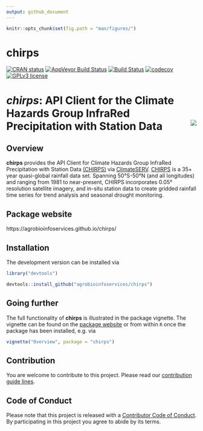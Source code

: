 ```yaml
---
output: github_document
---
```


```r
knitr::opts_chunk$set(fig.path = "man/figures/")
```

# chirps

<!-- badges: start -->
[![CRAN status](https://www.r-pkg.org/badges/version/chirps)](https://cran.r-project.org/package=chirps)
[![AppVeyor Build Status](https://ci.appveyor.com/api/projects/status/github/agrobioinfoservices/chirps?branch=master&svg=true)](https://ci.appveyor.com/project/kauedesousa/chirps)
[![Build Status](https://travis-ci.org/agrobioinfoservices/chirps.svg?branch=master)](https://travis-ci.org/agrobioinfoservices/chirps)
[![codecov](https://codecov.io/gh/agrobioinfoservices/chirps/master.svg)](https://codecov.io/github/agrobioinfoservices/chirps?branch=master)
[![GPLv3 license](https://img.shields.io/badge/License-GPLv3-blue.svg)](https://www.r-project.org/Licenses/GPL-3)
<!-- badges: end -->

# *chirps*: API Client for the Climate Hazards Group InfraRed Precipitation with Station Data <img align="right" src="man/figures/logo.png">


## Overview

**chirps** provides the API Client for Climate Hazards Group InfraRed Precipitation with Station Data [(CHIRPS)](https://www.chc.ucsb.edu/data/chirps) via [ClimateSERV](https://climateserv.readthedocs.io/en/latest/index.html). [CHIRPS](https://www.chc.ucsb.edu/data/chirps) is a 35+ year quasi-global rainfall data set. Spanning 50°S-50°N (and all longitudes) and ranging from 1981 to near-present, CHIRPS incorporates 0.05° resolution satellite imagery, and in-situ station data to create gridded rainfall time series for trend analysis and seasonal drought monitoring. 

## Package website

https://agrobioinfoservices.github.io/chirps/

## Installation

The development version can be installed via

```r
library("devtools")

devtools::install_github("agrobioinfoservices/chirps")

```

## Going further

The full functionality of **chirps** is illustrated in the package vignette. The vignette can be found on the [package website](https://agrobioinfoservices.github.io/chirps/) or from within `R` once the package has been installed, e.g. via 

```r

vignette("Overview", package = "chirps")

```


## Contribution

You are welcome to contribute to this project. Please read our [contribution guide lines](CONTRIBUTING.md). 

## Code of Conduct

Please note that this project is released with a [Contributor Code of Conduct](CODE_OF_CONDUCT.md). By participating in this project you agree to abide by its terms.
